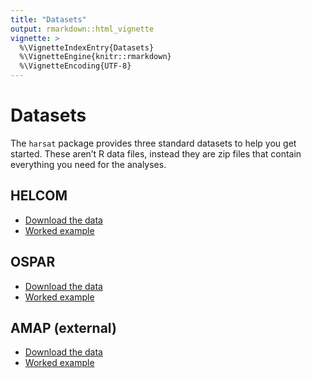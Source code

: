 ```yaml
---
title: "Datasets"
output: rmarkdown::html_vignette
vignette: >
  %\VignetteIndexEntry{Datasets}
  %\VignetteEngine{knitr::rmarkdown}
  %\VignetteEncoding{UTF-8}
---
```


# Datasets

The `harsat` package provides three standard datasets to help you 
get started. These aren't R data files, instead they are zip files
that contain everything you need for the analyses.

## HELCOM

* [Download the data](../helcom.zip)
* [Worked example](./example_HELCOM.html)

## OSPAR

* [Download the data](../ospar.zip)
* [Worked example](./example_OSPAR.html)

## AMAP (external)

* [Download the data](../external.zip)
* [Worked example](./example_external_data.html)
